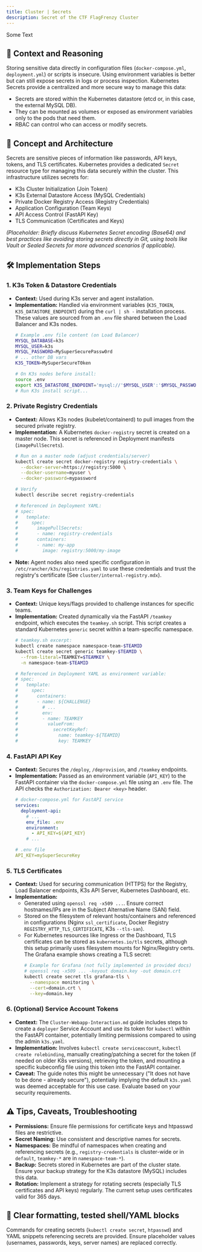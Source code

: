 ```yaml
---
title: Cluster | Secrets
description: Secret of the CTF FlagFrenzy Cluster
---
```


Some Text

## 🧠 Context and Reasoning

Storing sensitive data directly in configuration files (`docker-compose.yml`, `deployment.yml`) or scripts is insecure. Using environment variables is better but can still expose secrets in logs or process inspection. Kubernetes Secrets provide a centralized and more secure way to manage this data:

* Secrets are stored within the Kubernetes datastore (etcd or, in this case, the external MySQL DB).
* They can be mounted as volumes or exposed as environment variables only to the pods that need them.
* RBAC can control who can access or modify secrets.

## 🧱 Concept and Architecture

Secrets are sensitive pieces of information like passwords, API keys, tokens, and TLS certificates. Kubernetes provides a dedicated `Secret` resource type for managing this data securely within the cluster. This infrastructure utilizes secrets for:

* K3s Cluster Initialization (Join Token)
* K3s External Datastore Access (MySQL Credentials)
* Private Docker Registry Access (Registry Credentials)
* Application Configuration (Team Keys)
* API Access Control (FastAPI Key)
* TLS Communication (Certificates and Keys)

*(Placeholder: Briefly discuss Kubernetes Secret encoding (Base64) and best practices like avoiding storing secrets directly in Git, using tools like Vault or Sealed Secrets for more advanced scenarios if applicable).*

## 🛠️ Implementation Steps

### 1. K3s Token & Datastore Credentials

* **Context:** Used during K3s server and agent installation.
* **Implementation:** Handled via environment variables (`K3S_TOKEN`, `K3S_DATASTORE_ENDPOINT`) during the `curl | sh -` installation process. These values are sourced from an `.env` file shared between the Load Balancer and K3s nodes.
    ```bash
    # Example .env file content (on Load Balancer)
    MYSQL_DATABASE=k3s
    MYSQL_USER=k3s
    MYSQL_PASSWORD=MySuperSecurePassw0rd
    # ... other DB vars
    K3S_TOKEN=MySuperSecureT0ken

    # On K3s nodes before install:
    source .env
    export K3S_DATASTORE_ENDPOINT='mysql://'$MYSQL_USER':'$MYSQL_PASSWORD'@tcp('$MYSQL_DATABASE_HOST':'$MYSQL_DATABASE_PORT')/'$MYSQL_DATABASE
    # Run K3s install script...
    ```

### 2. Private Registry Credentials

* **Context:** Allows K3s nodes (kubelet/containerd) to pull images from the secured private registry.
* **Implementation:** A Kubernetes `docker-registry` secret is created on a master node. This secret is referenced in Deployment manifests (`imagePullSecrets`).
    ```bash
    # Run on a master node (adjust credentials/server)
    kubectl create secret docker-registry registry-credentials \
      --docker-server=https://registry:5000 \
      --docker-username=myuser \
      --docker-password=mypassword

    # Verify
    kubectl describe secret registry-credentials

    # Referenced in Deployment YAML:
    # spec:
    #   template:
    #     spec:
    #       imagePullSecrets:
    #       - name: registry-credentials
    #       containers:
    #       - name: my-app
    #         image: registry:5000/my-image
    ```
* **Note:** Agent nodes also need specific configuration in `/etc/rancher/k3s/registries.yaml` to use these credentials and trust the registry's certificate (See `cluster/internal-registry.mdx`).

### 3. Team Keys for Challenges

* **Context:** Unique keys/flags provided to challenge instances for specific teams.
* **Implementation:** Created dynamically via the FastAPI `/teamkey` endpoint, which executes the `teamkey.sh` script. This script creates a standard Kubernetes `generic` secret within a team-specific namespace.
    ```bash
    # teamkey.sh excerpt:
    kubectl create namespace namespace-team-$TEAMID
    kubectl create secret generic teamkey-$TEAMID \
      --from-literal=TEAMKEY=$TEAMKEY \
      -n namespace-team-$TEAMID

    # Referenced in Deployment YAML as environment variable:
    # spec:
    #   template:
    #     spec:
    #       containers:
    #       - name: ${CHALLENGE}
    #         # ...
    #         env:
    #         - name: TEAMKEY
    #           valueFrom:
    #             secretKeyRef:
    #               name: teamkey-${TEAMID}
    #               key: TEAMKEY
    ```

### 4. FastAPI API Key

* **Context:** Secures the `/deploy`, `/deprovision`, and `/teamkey` endpoints.
* **Implementation:** Passed as an environment variable (`API_KEY`) to the FastAPI container via the `docker-compose.yml` file using an `.env` file. The API checks the `Authorization: Bearer <key>` header.
    ```yaml
    # docker-compose.yml for FastAPI service
    services:
      deployment-api:
        # ...
        env_file: .env
        environment:
          - API_KEY=${API_KEY}
        # ...

    # .env file
    API_KEY=mySuperSecureKey
    ```

### 5. TLS Certificates

* **Context:** Used for securing communication (HTTPS) for the Registry, Load Balancer endpoints, K3s API Server, Kubernetes Dashboard, etc.
* **Implementation:**
    * Generated using `openssl req -x509 ...`. Ensure correct hostnames/IPs are in the Subject Alternative Name (SAN) field.
    * Stored on the filesystem of relevant hosts/containers and referenced in configurations (Nginx `ssl_certificate`, Docker Registry `REGISTRY_HTTP_TLS_CERTIFICATE`, K3s `--tls-san`).
    * For Kubernetes resources like Ingress or the Dashboard, TLS certificates can be stored as `kubernetes.io/tls` secrets, although this setup primarily uses filesystem mounts for Nginx/Registry certs. The Grafana example shows creating a TLS secret:
        ```bash
        # Example for Grafana (not fully implemented in provided docs)
        # openssl req -x509 ... -keyout domain.key -out domain.crt
        kubectl create secret tls grafana-tls \
          --namespace monitoring \
          --cert=domain.crt \
          --key=domain.key
        ```

### 6. (Optional) Service Account Tokens

* **Context:** The `Cluster-Webapp-Interaction.md` guide includes steps to create a `deployer` Service Account and use its token for `kubectl` within the FastAPI container, potentially limiting permissions compared to using the admin `k3s.yaml`.
* **Implementation:** Involves `kubectl create serviceaccount`, `kubectl create rolebinding`, manually creating/patching a secret for the token (if needed on older K8s versions), retrieving the token, and mounting a specific kubeconfig file using this token into the FastAPI container.
* **Caveat:** The guide notes this might be unnecessary ("It does not have to be done - already secure"), potentially implying the default `k3s.yaml` was deemed acceptable for this use case. Evaluate based on your security requirements.

## ⚠️ Tips, Caveats, Troubleshooting

* **Permissions:** Ensure file permissions for certificate keys and htpasswd files are restrictive.
* **Secret Naming:** Use consistent and descriptive names for secrets.
* **Namespaces:** Be mindful of namespaces when creating and referencing secrets (e.g., `registry-credentials` is cluster-wide or in `default`, `teamkey-*` are in `namespace-team-*`).
* **Backup:** Secrets stored in Kubernetes are part of the cluster state. Ensure your backup strategy for the K3s datastore (MySQL) includes this data.
* **Rotation:** Implement a strategy for rotating secrets (especially TLS certificates and API keys) regularly. The current setup uses certificates valid for 365 days.

## 📄 Clear formatting, tested shell/YAML blocks

Commands for creating secrets (`kubectl create secret`, `htpasswd`) and YAML snippets referencing secrets are provided. Ensure placeholder values (usernames, passwords, keys, server names) are replaced correctly.